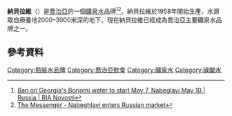 {{multiple issues|
{{expand|time=2018-04-22T15:38:19+00:00}}
{{expert|time=2018-04-22T15:38:19+00:00}}
{{refimprove|time=2018-04-22T15:38:19+00:00}}
}}
'''納貝拉維'''（{{lang-ka|ნაბეღლავი}}）是[[喬治亞|喬治亞]]的一個[[礦泉水|礦泉水]]品牌<ref>[http://en.ria.ru/russia/20060506/47619386.html Ban on Georgia's Borjomi water to start May 7, Nabeglavi May 10 | Russia | RIA Novosti<!-- Bot generated title -->]</ref><ref>[http://www.messenger.com.ge/issues/2926_august_15_2013/2926_econ_three.html The Messenger - Nabeghlavi enters Russian market<!-- Bot generated title -->]</ref>。納貝拉維於1958年開始生產，水源取自療養地2000–3000米深的地下。現在納貝拉維已經成為喬治亞主要礦泉水品牌之一。

==參考資料==
{{reflist}}
[[Category:瓶裝水品牌|Category:瓶裝水品牌]]
[[Category:喬治亞飲食|Category:喬治亞飲食]]
[[Category:礦泉水|Category:礦泉水]]
[[Category:碳酸水|Category:碳酸水]]